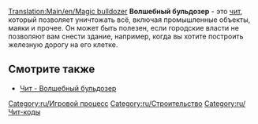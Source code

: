 [[Translation:Main/en/Magic bulldozer]]{{en/-}}
'''Волшебный бульдозер''' - это [[Main/ru/Чит-коды|чит]], который позволяет уничтожать всё, включая промышленные объекты, маяки и прочее. Он может быть полезен, если городские власти не позволяют вам снести здание, например, когда вы хотите построить железную дорогу на его клетке. 

== Смотрите также ==
*[[Main/en/Чит-коды/Ru#Волшебный бульдозер|Чит - Волшебный бульдозер]]

[[Category:ru/Игровой процесс]]
[[Category:ru/Строительство]]
[[Category:ru/Чит-коды]]